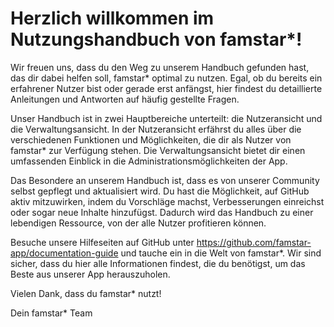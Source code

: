 # Herzlich willkommen im Nutzungshandbuch von famstar*!

Wir freuen uns, dass du den Weg zu unserem Handbuch gefunden hast, das dir dabei helfen soll, famstar* optimal zu nutzen. Egal, ob du bereits ein erfahrener Nutzer bist oder gerade erst anfängst, hier findest du detaillierte Anleitungen und Antworten auf häufig gestellte Fragen.

Unser Handbuch ist in zwei Hauptbereiche unterteilt: die Nutzeransicht und die Verwaltungsansicht. In der Nutzeransicht erfährst du alles über die verschiedenen Funktionen und Möglichkeiten, die dir als Nutzer von famstar* zur Verfügung stehen. Die Verwaltungsansicht bietet dir einen umfassenden Einblick in die Administrationsmöglichkeiten der App.

Das Besondere an unserem Handbuch ist, dass es von unserer Community selbst gepflegt und aktualisiert wird. Du hast die Möglichkeit, auf GitHub aktiv mitzuwirken, indem du Vorschläge machst, Verbesserungen einreichst oder sogar neue Inhalte hinzufügst. Dadurch wird das Handbuch zu einer lebendigen Ressource, von der alle Nutzer profitieren können.

Besuche unsere Hilfeseiten auf GitHub unter https://github.com/famstar-app/documentation-guide und tauche ein in die Welt von famstar*. Wir sind sicher, dass du hier alle Informationen findest, die du benötigst, um das Beste aus unserer App herauszuholen.

Vielen Dank, dass du famstar* nutzt!

Dein famstar* Team